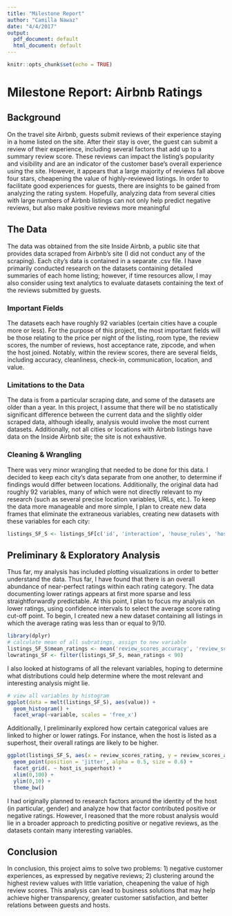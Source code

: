 ```yaml
---
title: "Milestone Report"
author: "Camilla Nawaz"
date: "4/4/2017"
output:
  pdf_document: default
  html_document: default
---
```

```r
knitr::opts_chunk$set(echo = TRUE)
```

# Milestone Report: Airbnb Ratings

## Background

On the travel site Airbnb, guests submit reviews of their experience staying in a home listed on the site. After their stay is over, the guest can submit a review of their experience, including several factors that add up to a summary review score. These reviews can impact the listing’s popularity and visibility and are an indicator of the customer base's overall experience using the site. However, it appears that a large majority of reviews fall above four stars, cheapening the value of highly-reviewed listings. In order to facilitate good experiences for guests, there are insights to be gained from analyzing the rating system. Hopefully, analyzing data from several cities with large numbers of Airbnb listings can not only help predict negative reviews, but also make positive reviews more meaningful

## The Data

The data was obtained from the site Inside Airbnb, a public site that provides data scraped from Airbnb’s site (I did not conduct any of the scraping). Each city’s data is contained in a separate .csv file. I have primarily conducted research on the datasets containing detailed summaries of each home listing; however, if time resources allow, I may also consider using text analytics to evaluate datasets containing the text of the reviews submitted by guests.

### Important Fields

The datasets each have roughly 92 variables (certain cities have a couple more or less). For the purpose of this project, the most important fields will be those relating to the price per night of the listing, room type, the review scores, the number of reviews, host acceptance rate, zipcode, and when the host joined. Notably, within the review scores, there are several fields, including accuracy, cleanliness, check-in, communication, location, and value.

### Limitations to the Data

The data is from a particular scraping date, and some of the datasets are older than a year. In this project, I assume that there will be no statistically significant difference between the current data and the slightly older scraped data, although ideally, analysis would involve the most current datasets. Additionally, not all cities or locations with Airbnb listings have data on the Inside Airbnb site; the site is not exhaustive.

### Cleaning & Wrangling

There was very minor wrangling that needed to be done for this data. I decided to keep each city’s data separate from one another, to determine if findings would differ between locations. Additionally, the original data had roughly 92 variables, many of which were not directly relevant to my research (such as several precise location variables, URLs, etc.). To keep the data more manageable and more simple, I plan to create new data frames that eliminate the extraneous variables, creating new datasets with these variables for each city:

```r
listings_SF_S <- listings_SF[c('id', 'interaction', 'house_rules', 'host_id', 'host_name', 'host_since', 'host_response_time', 'host_response_rate', 'host_acceptance_rate', 'host_is_superhost', 'host_listings_count', 'host_verifications', 'host_has_profile_pic', 'host_identity_verified', 'neighbourhood', 'zipcode', 'property_type', 'room_type', 'accommodates', 'bathrooms', 'bedrooms', 'beds', 'bed_type', 'amenities', 'square_feet', 'price', 'weekly_price', 'security_deposit', 'cleaning_fee', 'guests_included', 'extra_people', 'minimum_nights', 'maximum_nights', 'number_of_reviews', 'review_scores_rating', 'review_scores_accuracy', 'review_scores_cleanliness', 'review_scores_checkin', 'review_scores_communication', 'review_scores_location', 'review_scores_value', 'instant_bookable', 'require_guest_profile_picture', 'reviews_per_month')]
```

## Preliminary & Exploratory Analysis

Thus far, my analysis has included plotting visualizations in order to better understand the data. Thus far, I have found that there is an overall abundance of near-perfect ratings within each rating category. The data documenting lower ratings appears at first more sparse and less straightforwardly predictable. At this point, I plan to focus my analysis on lower ratings, using confidence intervals to select the average score rating cut-off point. To begin, I created new a new dataset containing all listings in which the average rating was less than or equal to 9/10.

```r
library(dplyr)
# calculate mean of all subratings, assign to new variable
listings_SF_S$mean_ratings <- mean('review_scores_accuracy', 'review_scores_cleanliness', 'review_scores_checkin', 'review_scores_communication', 'review_scores_location', 'review_scores_value')
lowratings_SF <- filter(listings_SF_S, mean_ratings < 90)
```

I also looked at histograms of all the relevant variables, hoping to determine what distributions could help determine where the most relevant and interesting analysis might lie.

```r
# view all variables by histogram
ggplot(data = melt(listings_SF_S), aes(value)) +
  geom_histogram() +
  facet_wrap(~variable, scales = 'free_x')
```

Additionally, I preliminarily explored how certain categorical values are linked to higher or lower ratings. For instance, when the host is listed as a superhost, their overall ratings are likely to be higher. 

```r
ggplot(listings_SF_S, aes(x = review_scores_rating, y = review_scores_accuracy)) +
  geom_point(position = 'jitter', alpha = 0.5, size = 0.6) +
  facet_grid(. ~ host_is_superhost) +
  xlim(0,100) +
  ylim(0,10) +
  theme_bw()
```

I had originally planned to research factors around the identity of the host (in particular, gender) and analyze how that factor contributed positive or negative ratings. However, I reasoned that the more robust analysis would lie in a broader approach to predicting positive or negative reviews, as the datasets contain many interesting variables.

## Conclusion

In conclusion, this project aims to solve two problems: 1) negative customer experiences, as expressed by negative reviews; 2) clustering around the highest review values with little variation, cheapening the value of high review scores. This analysis can lead to business solutions that may help achieve higher transparency, greater customer satisfaction, and better relations between guests and hosts.
